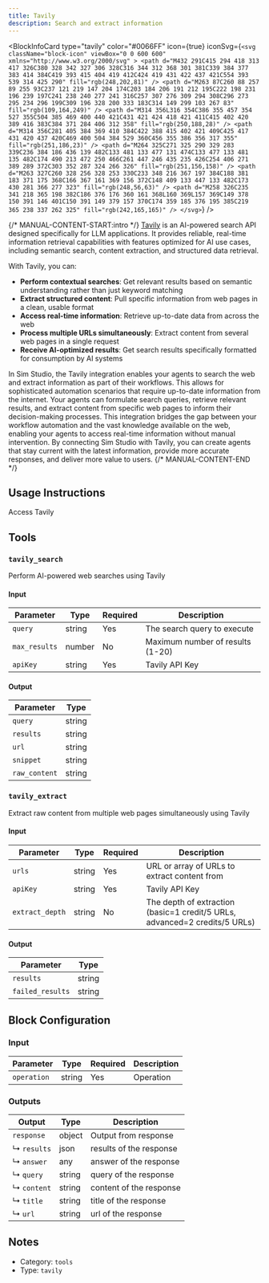 ```yaml
---
title: Tavily
description: Search and extract information
---
```



<BlockInfoCard
  type="tavily"
  color="#0066FF"
  icon={true}
  iconSvg={`<svg className="block-icon" viewBox="0 0 600 600" xmlns="http://www.w3.org/2000/svg" >
      <path
        d="M432 291C415 294 418 313 417 326C380 328 342 327 306 328C316 344 312 368 301 381C339 384 377 383 414 384C419 393 415 404 419 412C424 419 431 422 437 421C554 393 539 314 425 290"
        fill="rgb(248,202,81)"
      />
      <path
        d="M263 87C260 88 257 89 255 93C237 121 219 147 204 174C203 184 206 191 212 195C222 198 231 196 239 197C241 238 240 277 241 316C257 307 276 309 294 308C296 273 295 234 296 199C309 196 328 200 333 183C314 149 299 103 267 83"
        fill="rgb(109,164,249)"
      />
      <path
        d="M314 356L316 354C386 355 457 354 527 355C504 385 469 400 440 421C431 421 424 418 421 411C415 402 420 389 416 383C384 371 284 406 312 358"
        fill="rgb(250,188,28)"
      />
      <path
        d="M314 356C281 405 384 369 410 384C422 388 415 402 421 409C425 417 431 420 437 420C469 400 504 384 529 360C456 355 386 356 317 355"
        fill="rgb(251,186,23)"
      />
      <path
        d="M264 325C271 325 290 329 283 339C236 384 186 436 139 482C133 481 133 477 131 474C133 477 133 481 135 482C174 490 213 472 250 466C261 447 246 435 235 426C254 406 271 389 289 372C303 352 287 324 266 326"
        fill="rgb(251,156,158)"
      />
      <path
        d="M263 327C260 328 256 328 253 330C233 348 216 367 197 384C188 381 183 371 175 368C166 367 161 369 156 372C148 409 133 447 133 482C173 430 281 366 277 323"
        fill="rgb(248,56,63)"
      />
      <path
        d="M258 326C235 341 218 365 198 382C186 376 176 360 161 368L160 369L157 369C149 378 150 391 146 401C150 391 149 379 157 370C174 359 185 376 195 385C219 365 238 337 262 325"
        fill="rgb(242,165,165)"
      />
    </svg>`}
/>

{/* MANUAL-CONTENT-START:intro */}
[Tavily](https://www.tavily.com/) is an AI-powered search API designed specifically for LLM applications. It provides reliable, real-time information retrieval capabilities with features optimized for AI use cases, including semantic search, content extraction, and structured data retrieval.

With Tavily, you can:

- **Perform contextual searches**: Get relevant results based on semantic understanding rather than just keyword matching
- **Extract structured content**: Pull specific information from web pages in a clean, usable format
- **Access real-time information**: Retrieve up-to-date data from across the web
- **Process multiple URLs simultaneously**: Extract content from several web pages in a single request
- **Receive AI-optimized results**: Get search results specifically formatted for consumption by AI systems

In Sim Studio, the Tavily integration enables your agents to search the web and extract information as part of their workflows. This allows for sophisticated automation scenarios that require up-to-date information from the internet. Your agents can formulate search queries, retrieve relevant results, and extract content from specific web pages to inform their decision-making processes. This integration bridges the gap between your workflow automation and the vast knowledge available on the web, enabling your agents to access real-time information without manual intervention. By connecting Sim Studio with Tavily, you can create agents that stay current with the latest information, provide more accurate responses, and deliver more value to users.
{/* MANUAL-CONTENT-END */}

## Usage Instructions

Access Tavily

## Tools

### `tavily_search`

Perform AI-powered web searches using Tavily

#### Input

| Parameter     | Type   | Required | Description                        |
| ------------- | ------ | -------- | ---------------------------------- |
| `query`       | string | Yes      | The search query to execute        |
| `max_results` | number | No       | Maximum number of results \(1-20\) |
| `apiKey`      | string | Yes      | Tavily API Key                     |

#### Output

| Parameter     | Type   |
| ------------- | ------ |
| `query`       | string |
| `results`     | string |
| `url`         | string |
| `snippet`     | string |
| `raw_content` | string |

### `tavily_extract`

Extract raw content from multiple web pages simultaneously using Tavily

#### Input

| Parameter       | Type   | Required | Description                                                                  |
| --------------- | ------ | -------- | ---------------------------------------------------------------------------- |
| `urls`          | string | Yes      | URL or array of URLs to extract content from                                 |
| `apiKey`        | string | Yes      | Tavily API Key                                                               |
| `extract_depth` | string | No       | The depth of extraction \(basic=1 credit/5 URLs, advanced=2 credits/5 URLs\) |

#### Output

| Parameter        | Type   |
| ---------------- | ------ |
| `results`        | string |
| `failed_results` | string |

## Block Configuration

### Input

| Parameter   | Type   | Required | Description |
| ----------- | ------ | -------- | ----------- |
| `operation` | string | Yes      | Operation   |

### Outputs

| Output      | Type   | Description             |
| ----------- | ------ | ----------------------- |
| `response`  | object | Output from response    |
| ↳ `results` | json   | results of the response |
| ↳ `answer`  | any    | answer of the response  |
| ↳ `query`   | string | query of the response   |
| ↳ `content` | string | content of the response |
| ↳ `title`   | string | title of the response   |
| ↳ `url`     | string | url of the response     |

## Notes

- Category: `tools`
- Type: `tavily`
